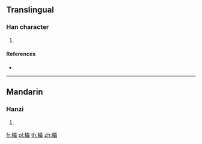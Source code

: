 {{character info/new}}
==Translingual==

===Han character===
{{Han char|rn=159|rad=車|as=15|sn=22|four=56060|canj=JJWWW}}

# {{defn|Han|sort=車15}}

====References====
* {{Han ref|kx=1249.340|dkj=38584|dj=1728.250|hdz=53561.010|uh=8F60|ud=36704|bh=F764|bd=63332}}

----

==Mandarin==

===Hanzi===
{{cmn-hanzi|pin=[[lěi]] ([[lei3]])|wg=lei<sup>3</sup>}}

# {{defn|lang=cmn|sort=車15}}

[[fr:轠]]
[[pl:轠]]
[[th:轠]]
[[zh:轠]]